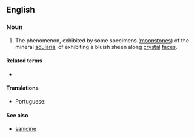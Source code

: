 ==English==

===Noun===
{{en-noun|-}}

# The phenomenon, exhibited by some specimens ([[moonstone]]s) of the mineral [[adularia]], of exhibiting a bluish sheen along [[crystal]] [[face]]s.

====Related terms====
* {{l|en|adularescent}}

====Translations====
{{trans-top|bluish sheen along crystal faces}}
* Portuguese: {{t|pt|adularescência|f}}
{{trans-mid}}
{{trans-bottom}}

====See also====
* [[sanidine]]